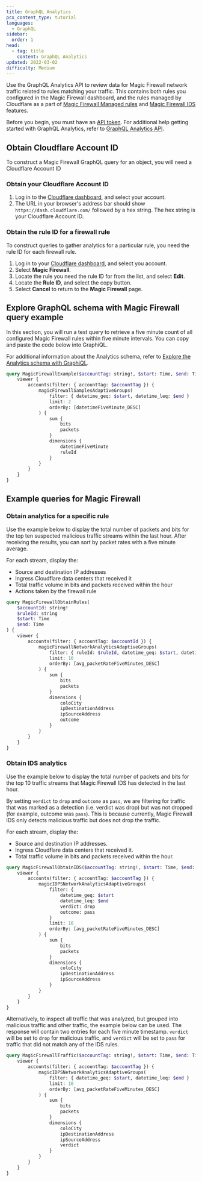 ```yaml
---
title: GraphQL Analytics
pcx_content_type: tutorial
languages:
  - GraphQL
sidebar:
  order: 1
head:
  - tag: title
    content: GraphQL Analytics
updated: 2022-03-02
difficulty: Medium
---
```


Use the GraphQL Analytics API to review data for Magic Firewall network traffic related to rules matching your traffic. This contains both rules you configured in the Magic Firewall dashboard, and the rules managed by Cloudflare as a part of [Magic Firewall Managed rules](/magic-firewall/how-to/enable-managed-rulesets/) and [Magic Firewall IDS](/magic-firewall/about/ids/) features.

Before you begin, you must have an [API token](/analytics/graphql-api/getting-started/authentication/). For additional help getting started with GraphQL Analytics, refer to [GraphQL Analytics API](/analytics/graphql-api/).

## Obtain Cloudflare Account ID

To construct a Magic Firewall GraphQL query for an object, you will need a Cloudflare Account ID

### Obtain your Cloudflare Account ID

1. Log in to the [Cloudflare dashboard](https://dash.cloudflare.com/), and select your account.
2. The URL in your browser's address bar should show `https://dash.cloudflare.com/` followed by a hex string. The hex string is your Cloudflare Account ID.

### Obtain the rule ID for a firewall rule

To construct queries to gather analytics for a particular rule, you need the rule ID for each firewall rule.

1. Log in to your [Cloudflare dashboard](https://dash.cloudflare.com/login), and select you account.
2. Select **Magic Firewall**.
3. Locate the rule you need the rule ID for from the list, and select **Edit**.
4. Locate the **Rule ID**, and select the copy button.
5. Select **Cancel** to return to the **Magic Firewall** page.

## Explore GraphQL schema with Magic Firewall query example

In this section, you will run a test query to retrieve a five minute count of all configured Magic Firewall rules within five minute intervals. You can copy and paste the code below into GraphiQL.

For additional information about the Analytics schema, refer to [Explore the Analytics schema with GraphiQL](/analytics/graphql-api/getting-started/explore-graphql-schema/).

```graphql graphql-api-explorer
query MagicFirewallExample($accountTag: string!, $start: Time, $end: Time) {
	viewer {
		accounts(filter: { accountTag: $accountTag }) {
			magicFirewallSamplesAdaptiveGroups(
				filter: { datetime_geq: $start, datetime_leq: $end }
				limit: 2
				orderBy: [datetimeFiveMinute_DESC]
			) {
				sum {
					bits
					packets
				}
				dimensions {
					datetimeFiveMinute
					ruleId
				}
			}
		}
	}
}
```

## Example queries for Magic Firewall

### Obtain analytics for a specific rule

Use the example below to display the total number of packets and bits for the top ten suspected malicious traffic streams within the last hour. After receiving the results, you can sort by packet rates with a five minute average.

For each stream, display the:

- Source and destination IP addresses
- Ingress Cloudflare data centers that received it
- Total traffic volume in bits and packets received within the hour
- Actions taken by the firewall rule

```graphql graphql-api-explorer
query MagicFirewallObtainRules(
	$accountId: string!
	$ruleId: string
	$start: Time
	$end: Time
) {
	viewer {
		accounts(filter: { accountTag: $accountId }) {
			magicFirewallNetworkAnalyticsAdaptiveGroups(
				filter: { ruleId: $ruleId, datetime_geq: $start, datetime_leq: $end }
				limit: 10
				orderBy: [avg_packetRateFiveMinutes_DESC]
			) {
				sum {
					bits
					packets
				}
				dimensions {
					coloCity
					ipDestinationAddress
					ipSourceAddress
					outcome
				}
			}
		}
	}
}
```

### Obtain IDS analytics

Use the example below to display the total number of packets and bits for the top 10 traffic streams that Magic Firewall IDS has detected in the last hour.

By setting `verdict` to `drop` and `outcome` as `pass`, we are filtering for traffic that was marked as a detection (i.e. verdict was drop) but was not dropped (for example, outcome was `pass`). This is because currently, Magic Firewall IDS only detects malicious traffic but does not drop the traffic.

For each stream, display the:

- Source and destination IP addresses.
- Ingress Cloudflare data centers that received it.
- Total traffic volume in bits and packets received within the hour.

```graphql graphql-api-explorer
query MagicFirewallObtainIDS($accountTag: string!, $start: Time, $end: Time) {
	viewer {
		accounts(filter: { accountTag: $accountTag }) {
			magicIDPSNetworkAnalyticsAdaptiveGroups(
				filter: {
					datetime_geq: $start
					datetime_leq: $end
					verdict: drop
					outcome: pass
				}
				limit: 10
				orderBy: [avg_packetRateFiveMinutes_DESC]
			) {
				sum {
					bits
					packets
				}
				dimensions {
					coloCity
					ipDestinationAddress
					ipSourceAddress
				}
			}
		}
	}
}
```

Alternatively, to inspect all traffic that was analyzed, but grouped into malicious traffic and other traffic, the example below can be used. The response will contain two entries for each five minute timestamp. `verdict` will be set to `drop` for malicious traffic, and `verdict` will be set to `pass` for traffic that did not match any of the IDS rules.

```graphql graphql-api-explorer
query MagicFirewallTraffic($accountTag: string!, $start: Time, $end: Time) {
	viewer {
		accounts(filter: { accountTag: $accountTag }) {
			magicIDPSNetworkAnalyticsAdaptiveGroups(
				filter: { datetime_geq: $start, datetime_leq: $end }
				limit: 10
				orderBy: [avg_packetRateFiveMinutes_DESC]
			) {
				sum {
					bits
					packets
				}
				dimensions {
					coloCity
					ipDestinationAddress
					ipSourceAddress
					verdict
				}
			}
		}
	}
}
```
